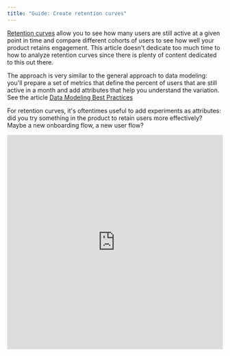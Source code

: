 ```yaml
---
title: "Guide: Create retention curves"
---
```


[Retention curves](https://www.sequoiacap.com/article/retention) allow you to see how many users are still active at a given point in time and compare different cohorts of users to see how well your product retains engagement.  This article doesn't dedicate too much time to how to analyze retention curves since there is plenty of content dedicated to this out there.

The approach is very similar to the general approach to data modeling: you'll prepare a set of metrics that define the percent of users that are still active in a month and add attributes that help you understand the variation.  See the article [Data Modeling Best Practices](/data-modeling-best-practices)

For retention curves, it's oftentimes useful to add experiments as attributes: did you try something in the product to retain users more effectively?  Maybe a new onboarding flow, a new user flow?


  <iframe width="100%" height="500px" frameBorder={0} src="https://demo.glean.io/app/sv/c5120fe8-b0a0-36e3-bc56-a795c081722e?viewMode=embed" />


For this walk-through, we're going to look at the user engagement on the tech news aggregation website Hacker News.  The dataset is available on BigQuery's public datasets and is kept up to date.

## Prepare curves in your data warehouse

As with all tools you build in Glean, retention curves will be as powerful as the data model you produce for them.  For large user tables, it probably makes sense to prepare this data in your data warehouse, but it's also possible to calculate retention curves on the fly using a SQL-based data model.  See [Add Data Model](/data-modeling/add-data-model)

To prepare our curves, we are going to track whether a user is active or not in any given month.  So that all of our users are being compared fairly, we'll also track the number of months since a user signed up - this will be the x-axis of our retention curve.

You should be targeting a data model that looks something like the following table:

| userid       | user signup month       | activity month   |months since signup|is_active|
|--------------|------------------------|-----------------|-------------------|---------|
| carlos@glean  | August 1, 2020          | August 1, 2020   | 0                  |1        |
| carlos@glean  | August 1, 2020          | September 1, 2020| 1                  |1        |
| carlos@glean  | August 1, 2020          | October 1, 2020  | 2                  |0        |
| carlos@glean  | August 1, 2020          | November 1, 2020 | 3                  |0        |
| nathaniel@glean | July 1, 2020            | July 1, 2020     | 0                  |1        |
| nathaniel@glean | July 1, 2020            | August 1, 2020   | 1                  |1        |
| nathaniel@glean | July 1, 2020            | September 1, 2020| 2                  |1        |
| nathaniel@glean | July 1, 2020            | October 1, 2020  | 3                  |1        |
| nathaniel@glean | July 1, 2020            | November 1, 2020 | 4                  |1        |


For the Hacker News dataset the query looks something like this (using BigQuery syntax):

```sql
with all_months as (
  select
    distinct timestamp_trunc(timestamp, month) as month
  from `bigquery-public-data.hacker_news.full`
),
active_months as (
  select
    distinct `by` as userid
    , timestamp_trunc(timestamp, month) as month
  from`bigquery-public-data.hacker_news.full`
),
users as (
  select
    `by` as userid
    , min(timestamp_trunc(timestamp, month)) as first_month
    , max(timestamp_trunc(timestamp, month)) as last_month
  from `bigquery-public-data.hacker_news.full`
  group BY userid
)
select
  u.userid
  , m.month
  , first_month as cohort_month
  , cast(first_month as string) as cohort_month_str
  , date_diff(DATE(m.month), DATE(u.first_month), MONTH) as month_number
-- could add cohort
--  , experiment_cohort as experiment
  , if(m.month <= u.last_month, 1.0, 0.0) as unbounded_active
  , if(a.month IS NOT NULL, 1.0, 0.0) as active
from users as u
  cross join all_months as m
  left join active_months as a
    on a.userid = u.userid and a.month = m.month
  where m.month >= u.first_month
;
```

A few notes on the resulting columns:

- **userid** - self-explanatory, this is string representing our user
- **month** - this is a date representation of the month in which an activity happens
- **cohort_month** - this is the month a user joined the site
- **cohort_month_str** - this is a bit of a workaround: you will cast your cohort month to a string so you can use it as an attribute and cut by it in Glean
- **month_number** - this is the number of months since a user joined the platform, this will be the x axis of our curve
- **experiment** - this is a randomly assigned experiment for each user.  Note that in this column and for this model, each user can only be assigned to a single experimental cohort.
- **active** - either 1 or 0 for each user in a month.  A value of 1 means the user was active in that month and zero means inactive.
- **unbounded_active** - either 1 or 0 for each user in a month.  A value of 1 means that a user was either active in that month or in any month after.  This will help us answer the question "of users in this month, what percent of users abandoned us and have not returned since"

## Create the model in Glean

1. From the data exploration page, click [Add Data Model](data-modeling/add-data-model)
2. Either select your prepared retention table from your data warehouse or click `SQL Query` and enter a SQL query similar to the one above as the basis for your model.  Click `Create Model`
3. Set up your data model in Glean:
    - Make sure that `month` is selected as your primary date, by selecting the gear next to it.
    - Add `cohort_month_str`, `month_number` as attributes along with any experimental cohort attributes you prepared in your data.
    - Add two columns as metrics:
        - **Unbounded Active Retention** - is defined as the `average` of column `unbounded_active`
        - **Active Retention** - is defined as the `average` of column `active`
        - **Active Users (Optional)** - if you want to create a retention pivot, you should also add a metric for unique active users in a month:

        ```sql
        COUNT(DISTINCT IF(active = 1, userid, null))
        ```

4. Click `Publish`

## Create retention curves

<iframe width="100%" height="500px" frameBorder={0} src="https://demo.glean.io/app/sv/c5120fe8-b0a0-36e3-bc56-a795c081722e?viewMode=embed" />

1. Change the chart type to a `line`
2. Select `month_number` as the x-axis variable
3. Select `Unbounded Active Retention` as your metric
4. Select some `cohort_month_str` as breakouts to see how different cohort months retain users in your product.  Alternatively, you can filter for a specific cohort month and breakout by an experimental variable

<Info> Note that not breaking out (or filtering) by `cohort_month_str` has some implications for your analysis.  This is because not every cohort month has an equal number of future months.  To correct for this, it's possible to use a Kaplan-Meier estimator which will be left as a separate exercise. </Info>

## Create retention table

  <iframe width="100%" height="500px" frameBorder={0} src="https://demo.glean.io/app/sv/07fdf78d-0f43-3320-b3dc-612a57fdfedc?viewMode=embed" />


1. Make sure you add the Active Users metric specified above.
2. Select a `pivot table` as your visualization type from the chart dropdown on the top left.
3. Select `cohort` as your rows
4. Select `month_number` as your columns
5. Click into the `control` tab on the right-hand side and make sure you sort rows by `cohort` descending and sort the columns by `month_number` ascending
6. As the metric, select `Active Users` as the calculation, select `Percentage of Row Max` and finally as the Color scale, select `Percentage Color Scale`
